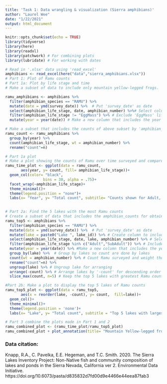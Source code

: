 ```yaml
---
title: 'Task 1: Data wrangling & visualization (Sierra amphibians)'
author: "Laurel Wee"
date: "1/22/2021"
output: html_document
---
```


```r
knitr::opts_chunk$set(echo = TRUE)
library(tidyverse)
library(here)
library(readxl) 
library(patchwork) # For combining plots
library(lubridate) # For working with dates
```

```r
# Read in '.xlsx' data using 'read_excel'
amphibians <- read_excel(here("data","sierra_amphibians.xlsx"))
# Part 1: Plot of Ramu counts 
# Part 1a: Plot by life stage and time
# Make a subset of data to include only mountain yellow-legged frogs. 

ramu_amphibians <- amphibians %>% 
  filter(amphibian_species == "RAMU") %>% 
  mutate(date = ymd(survey_date)) %>%  # Put 'survey_date' as date 
  select(amphibian_life_stage, date, amphibian_number) %>%# Select columns amphibian_life_stage, date and amphibian_number so that total counts per year can be done
  filter(amphibian_life_stage != "EggMass") %>% # Exclude 'EggMass' life stage. 
  mutate(year = year(date)) # Make a new column that includes the year
```


```r
# Make a subset that includes the counts of above subset by 'amphibian_life_stage' and year and includes the 'amphibian_number' 
ramu_count <- ramu_amphibians %>% 
  group_by(year) %>% 
  count(amphibian_life_stage, wt = amphibian_number) %>% 
  rename("count"=n)
```

```r
# Part 1a plot
# Make a plot showing the counts of Ramu over time surveyed and compare between life stages
ramu_time_plot <- ggplot(data = ramu_count, 
       aes(year, y= count, fill= amphibian_life_stage))+ 
  geom_col(color= "black", 
                 bins = 30, alpha = .75)+
  facet_wrap(~amphibian_life_stage)+
  theme_minimal()+
  theme(legend.position = "none")+
  labs(x= "Year", y= "Total count", subtitle= "Counts shown for Adult, Subadult, and Tadpool life stages")
  
```


```r
# Part 2a: Find the 5 lakes with the most Ramu counts
# Create a subset of data that includes the amphibian_counts for obtaining weighted counts of the 5 lakes with the most Ramu 'Adult' and 'SubAdult'
ramu_top5 <- amphibians %>% 
  filter(amphibian_species == "RAMU") %>% 
  mutate(date = ymd(survey_date)) %>%  # Put 'survey_date' as date 
  mutate(lake = paste0("Lake ", lake_id)) %>% # Create column to include 'Lake' added to lake_id
  select(amphibian_life_stage, date, lake, amphibian_number) %>% # Select amphibian_life_stage, amphibian_number and new date and lake columns
  filter(amphibian_life_stage %in% c("Adult","SubAdult")) %>% # Include only adults and subadults
  mutate(year = year(date)) %>% #Make a new column that includes the year
  group_by(lake) %>%  # Group by lakes so count are done by lakes
  count(wt = amphibian_number) %>% # Count Ramu surveyed and weight the counts by amphibian_number
  rename("count"=n) %>% 
  ungroup(lake) %>% # Ungroup lake for arranging
  arrange(-count) %>% # Arrange lakes by '-count' for descending order
  slice_max(count, n=5) # Keep the top 5 lakes with greatest Ramu counts
```

```r
#Part 2b: Make a plot to display the top 5 lakes of Ramu counts
ramu_top5_plot <- ggplot(data = ramu_top5, 
       aes(x = reorder(lake, -count), y= count,  fill=lake))+
  geom_col()+
  theme_minimal()+
  theme(legend.position = 'none')+
  labs(x= "Lake", y= "Total count", subtitle = "Top 5 lakes with largest Ramu counts")
```
```r
# Part 3 combine the plots made in Part 1 and 2
ramu_combined_plot <- (ramu_time_plot/ramu_top5_plot) 
ramu_combined_plot + plot_annotation(title= "Mountain Yellow-legged frogs (Ramu) counts from  1995-2002 [WEE]")
```


### Data citation: 
Knapp, R.A., C. Pavelka, E.E. Hegeman, and T.C. Smith. 2020. The Sierra Lakes Inventory Project: Non-Native fish and community composition of lakes and ponds in the Sierra Nevada, California ver 2. Environmental Data Initiative. https://doi.org/10.6073/pasta/d835832d7fd00d9e4466e44eea87fab3
 

